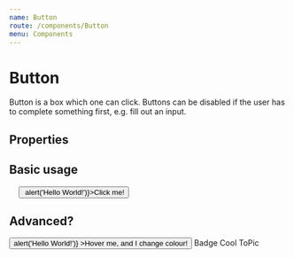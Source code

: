 ```yaml
---
name: Button
route: /components/Button
menu: Components
---
```




# Button

Button is a box which one can click. Buttons can be disabled if the user has to complete something first, e.g. fill out an input.

## Properties

<Props of={Button} />

## Basic usage

<pre>
  <Button onClick={() => alert('Hello World!')}>Click me!</Button>
</pre>

## Advanced?

<Playground>
  <Button
    border="1px solid textSecondary"
    borderOnHover="brandGreen"
    colorOnHover="brandOrange"
    bg="green" 
    color="black"
    width="auto" 
    p="s" 
    my="l" 
    textAlign="center"
    activeColor="white"
    transition="slow"
    onClick={() => alert('Hello World!')}
  >Hover me, and I change colour!</Button>
  <Badge>Badge</Badge>
  <TopicBadge my="l" color="white" activeColor="black">Cool ToPic</TopicBadge>
</Playground>

